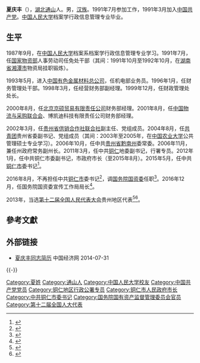 '''夏庆丰'''（{{bd|1969年|9月||}}），[[湖北|湖北]][[通山|通山]]人。男，[[汉族|汉族]]。1991年7月参加工作，1991年3月加入[[中国共产党|中国共产党]]。[[中国人民大学|中国人民大学]]档案学行政信息管理专业毕业。

==生平==
1987年9月，在[[中国人民大学|中国人民大学]]档案系档案学行政信息管理专业学习。1991年7月，任[[国家物资部|国家物资部]]人事劳动司任免处干部（其间：1991年10月至1992年10月，在[[湖南省|湖南省]][[湘潭市|湘潭市]]物资局挂职锻炼）。

1993年5月，进入[[中国有色金属材料总公司|中国有色金属材料总公司]]，任机电部业务员。1996年1月，任财务管理处干部。1998年3月，任经营财务部副经理。1999年12月，任财政管理处处长。

2000年8月，任[[北京京硕贸易有限责任公司|北京京硕贸易有限责任公司]]财务部经理。2001年8月，任[[中国物流与采购联合会|中国物流与采购联合会]]、博凯迪科技有限责任公司财务部经理。

2002年3月，任[[贵州省供销合作社联合社|贵州省供销合作社联合社]]副主任、党组成员。2004年8月，任[[中國共產主義青年團|共青团]]贵州省委副书记、党组成员（其间：2003年至2005年，在[[中国农业大学|中国农业大学]]公共管理硕士专业学习）。2006年10月，任中共[[贵州省|贵州省]][[黔南州|黔南州]]委常委。2006年11月，兼任州政府常务副州长。2011年3月，任中共[[铜仁|铜仁]]地委副书记，行署专员。2012年1月，任中共铜仁市委副书记，市政府市长（至2015年8月）。2015年5月，任中共[[铜仁市|铜仁市]]委书记<ref>{{cite web|publisher=人民网|accessdate=2015-05-06|title=夏庆丰任铜仁市委书记|url=http://renshi.people.com.cn/n/2015/0505/c139617-26949466.html|archive-date=2015-05-12|archive-url=https://web.archive.org/web/20150512042501/http://renshi.people.com.cn/n/2015/0505/c139617-26949466.html|dead-url=no}}</ref>。

2016年8月，不再担任中共[[铜仁市|铜仁市]]委书记<ref>{{cite web|accessdate=2016-08-18|url=http://www.thepaper.cn/newsDetail_forward_1515329|title=贵州毕节市市长陈昌旭任铜仁市委书记，夏庆丰去职|publisher=澎湃新闻|archive-date=2016-08-18|archive-url=https://web.archive.org/web/20160818001941/http://www.thepaper.cn/newsDetail_forward_1515329|dead-url=no}}</ref>，调[[国务院国资委|国务院国资委]]任职<ref>{{cite web|accessdate=2016-08-20|url=http://www.thepaper.cn/newsDetail_forward_1517003|title=贵州厅官进京履新：铜仁市委原书记夏庆丰调国务院国资委任职|publisher=澎湃新闻|archive-date=2016-08-21|archive-url=https://web.archive.org/web/20160821131449/http://www.thepaper.cn/newsDetail_forward_1517003|dead-url=no}}</ref>。2016年12月，任国务院国资委宣传工作局局长<ref>{{cite news|title=贵州省铜仁市委原书记夏庆丰调任国务院国资委宣传工作局局长|url=http://www.thepaper.cn/newsDetail_forward_1582357|accessdate=2016-12-17|newspaper=澎湃新闻|archive-date=2016-12-20|archive-url=https://web.archive.org/web/20161220165931/http://www.thepaper.cn/newsDetail_forward_1582357|dead-url=no}}</ref>。

2013年，当选[[第十二届全国人民代表大会|第十二届全国人民代表大会]]贵州地区代表<ref>{{cite news|title=全国人大代表信息-夏庆丰|url= http://210.82.31.1:8084/delegate/viewDelegate.action?dbid=122302|accessdate=2013-04-05|newspaper=全国人大网|archive-url=https://web.archive.org/web/20140724221052/http://www.npc.gov.cn/delegate/viewDelegate.action?dbid=122302|archive-date=2014-07-24|dead-url=yes}}</ref><ref>{{cite web|accessdate=2014-07-17|url=http://district.ce.cn/newarea/roll/201403/24/t20140324_2540027.shtml|title=铜仁市政府工作报告 (2014年1月27日 夏庆丰)|publisher=中国经济网|archive-date=2014-07-14|archive-url=https://web.archive.org/web/20140714195019/http://district.ce.cn/newarea/roll/201403/24/t20140324_2540027.shtml|dead-url=no}}</ref>。

==參考文獻==
{{reflist}}

== 外部链接 ==
* [http://district.ce.cn/zt/rwk/sf/gz/rs/201204/23/t20120423_23266291_1.shtml 夏庆丰同志简历 ] {{Wayback|url=http://district.ce.cn/zt/rwk/sf/gz/rs/201204/23/t20120423_23266291_1.shtml |date=20140514025913 }} 中国经济网 2014-07-31

{{-}}
{{start box}}
{{s-ppo|cpc}}
{{s-before|[[刘奇凡|刘奇凡]]}}
{{s-title|[[中国共产党铜仁市委员会|中国共产党铜仁市委员会]]书记|2015年5月－2016年8月}}
{{s-after|[[陈昌旭|陈昌旭]]}}
{{s-gov|prc}}
{{s-before|地改市首任}}
{{s-title|[[铜仁市人民政府|铜仁市人民政府]]市长|2012年1月－2015年8月}}
{{s-after|[[陈晏|陈  晏]]}}
{{s-before|[[李再勇|李再勇]]}}
{{s-title|[[铜仁地区行政公署|铜仁地区行政公署]]专员|2011年3月－2012年1月}}
{{s-after|撤地改市}}
{{end box}}

{{Authority control}}
{{DEFAULTSORT:X}}
[[Category:夏姓|Category:夏姓]]
[[Category:通山人|Category:通山人]]
[[Category:中国人民大学校友|Category:中国人民大学校友]]
[[Category:中国共产党党员|Category:中国共产党党员]]
[[Category:铜仁地区行政公署专员|Category:铜仁地区行政公署专员]]
[[Category:铜仁市人民政府市长|Category:铜仁市人民政府市长]]
[[Category:中共铜仁市委书记|Category:中共铜仁市委书记]]
[[Category:国务院国有资产监督管理委员会官员|Category:国务院国有资产监督管理委员会官员]]
[[Category:第十二届全国人大代表|Category:第十二届全国人大代表]]